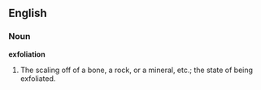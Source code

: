 ==English==

===Noun===

'''exfoliation'''

#The scaling off of a bone, a rock, or a mineral, etc.; the state of being exfoliated.
